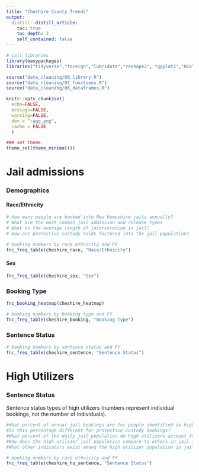 ```yaml
---
title: "Cheshire County Trends"
output: 
  distill::distill_article:
    toc: true
    toc_depth: 3
    self_contained: false
---
```


```r
# call libraries
library(easypackages)
libraries("tidyverse","foreign","lubridate","reshape2", "ggplot2","RColorBrewer","knitr","forcats","openxlsx","statar","svDialogs","xlsx", "magrittr","stringr", "data.table","janitor","kableExtra","leaflet", "readr", "rmarkdown","rowr", "gganimate", "gifski","tidycensus","sf","htmltools","acs","tigris","mapview","rgeos", "ggrepel", "censusxy","gdata","lavaan","mclust","tmap","scales","raster","rgeos","gmapsdistance","viridis","cowplot","lintr","leaflet.extras","censusapi","data.table","gridGraphics","readxl","haven","ggridges","extrafont","extrafontdb","datamodelr","Lahman","DiagrammeR","fs","readxl","rsvg","V8","ragg","ggtext","csgjcr","distill","ezknitr")

source("data_cleaning/00_library.R")
source("data_cleaning/01_functions.R")
source("data_cleaning/06_dataframes.R")
```

```r
knitr::opts_chunk$set(
  echo=FALSE, 
  message=FALSE, 
  warning=FALSE,
  dev = "ragg_png",
  cache = FALSE
  )
```

```r
### set theme
theme_set(theme_minimal())
```

# Jail admissions

### Demographics

#### Race/Ethnicity

```r
# How many people are booked into New Hampshire jails annually?
# What are the most common jail admission and release types
# What is the average length of incarceration in jail?   
# How are protective custody holds factored into the jail population?

# booking numbers by race ethnicity and FY
fnc_freq_table(cheshire_race, "Race/Ethnicity") 
```

#### Sex

```r
fnc_freq_table(cheshire_sex, "Sex")
```

### Booking Type

```r
fnc_booking_heatmap(cheshire_heatmap)
```

```r
# booking numbers by booking type and FY
fnc_freq_table(cheshire_booking, "Booking Type")
```

### Sentence Status

```r
# booking numbers by sentence status and FY
fnc_freq_table(cheshire_sentence, "Sentence Status")
```

# High Utilizers

### Sentence Status

Sentence status types of high utilizers (numbers represent individual bookings, not the number of individuals).  

```r
#What percent of annual jail bookings are for people identified as high utilizers? What is the threshold? 
#Is this percentage different for protective custody bookings?   
#What percent of the daily jail population do high utilizers account for? 
#How does the high utilizer jail population compare to others in jail in terms of gender, race, and ethnicity?   
#What other indicators exist among the high utilizer population in jail including their Medicaid enrollment status or Medicaid eligibility, their housing status, and indicators of substance use and/or mental illness?  

# booking numbers by race ethnicity and FY
fnc_freq_table(cheshire_hu_sentence, "Sentence Status")
```
